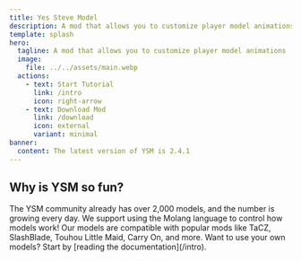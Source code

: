 ```yaml
---
title: Yes Steve Model
description: A mod that allows you to customize player model animations
template: splash
hero:
  tagline: A mod that allows you to customize player model animations
  image:
    file: ../../assets/main.webp
  actions:
    - text: Start Tutorial
      link: /intro
      icon: right-arrow
    - text: Download Mod
      link: /download
      icon: external
      variant: minimal
banner:
  content: The latest version of YSM is 2.4.1
---
```



<Hero />

## Why is YSM so fun?

<CardGrid stagger>
  <Card title="Vibrant Community" icon="pencil">
    The YSM community already has over 2,000 models, and the number is growing
    every day.
  </Card>
  <Card title="Molang Language Support" icon="add-document">
    We support using the Molang language to control how models work!
  </Card>
  <Card title="Popular Mod Integration" icon="setting">
    Our models are compatible with popular mods like TaCZ, SlashBlade, Touhou
    Little Maid, Carry On, and more.
  </Card>
  <Card title="Start Reading the Docs" icon="open-book">
    Want to use your own models? Start by [reading the documentation](/intro).
  </Card>
</CardGrid>
